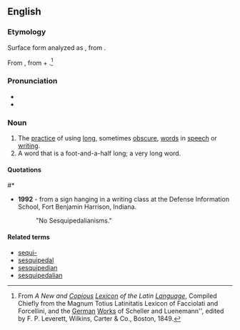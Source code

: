 ==English==

===Etymology===
Surface form analyzed as {{suffix|sesquipedalian|ism}}, from {{prefix|sesqui|pedalian|t1=one and a half|t2=of the foot}}.

From {{etyl|la}} {{term|sesquipedalis||a foot and a half long; in [[metaphorical]] use, “of an unnatural length, huge, big”|lang=la}}, from {{term|sesqui||one and a half times as great|lang=la}} + {{term|pedalis||foot|lang=la}}.<ref>From ''A New and [[Copious]] [[Lexicon]] of the Latin [[Language]]'', Compiled Chiefly from the Magnum Totius Latinitatis Lexicon of Facciolati and Forcellini, and the [[German]] [[Works]] of Scheller and Luenemann'', edited by F. P. Leverett, Wilkins, Carter & Co., Boston, 1849.</ref>

===Pronunciation===
* {{X-SAMPA|[%SEs.kwI.pE."dA5.i.An.Is'm]}}
* {{audio|en-us-sesquipedalianism.ogg|Audio (US)}}

===Noun===
{{en-noun}}

# The [[practice]] of using [[long]], sometimes [[obscure]], [[word]]s in [[speech]] or [[writing]].
# A word that is a foot-and-a-half long; a very long word.

====Quotations====
#* {{quote-book|year=1995|author=Michael Cart|title=From Romance to Realism|isbn=0060242892|page=257
|passage=His voice here is a marvelous juxtaposition of cool elegance, unaffected hipness, unabashed '''sesquipedalianism''' ("the rich bouquet of exuded sebaceousness") and swell conversational slang (...)}}

* '''1992''' - from a sign hanging in a writing class at the Defense Information School, Fort Benjamin Harrison, Indiana.
*: "No Sesquipedalianisms."

====Related terms====
* [[sequi-]]
* [[sesquipedal]]
* [[sesquipedian]]
* [[sesquipedalian]]
